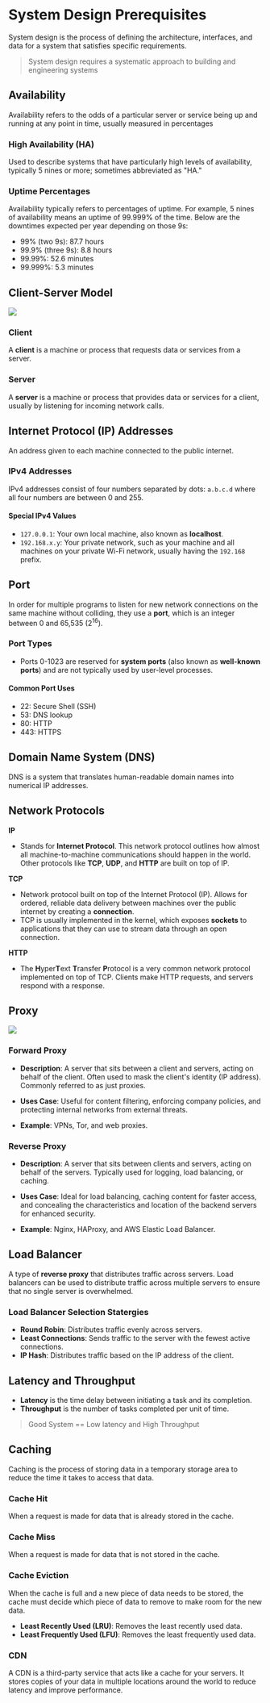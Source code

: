 # System Design Prerequisites
System design is the process of defining the architecture, interfaces, and data for a system that satisfies specific requirements.

> System design requires a systematic approach to building and engineering systems

## Availability

Availability refers to the odds of a particular server or service being up and running at any point in time, usually measured in percentages

### High Availability (HA)
Used to describe systems that have particularly high levels of availability, typically 5 nines or more; sometimes abbreviated as "HA."

### Uptime Percentages
Availability typically refers to percentages of uptime. For example, 5 nines of availability means an uptime of 99.999% of the time. Below are the downtimes expected per year depending on those 9s:

- 99% (two 9s): 87.7 hours
- 99.9% (three 9s): 8.8 hours
- 99.99%: 52.6 minutes
- 99.999%: 5.3 minutes


## Client-Server Model

<img src="/png/system-design/client-server.png" />

### Client
A **client** is a machine or process that requests data or services from a server.

### Server
A **server** is a machine or process that provides data or services for a client, usually by listening for incoming network calls.


## Internet Protocol (IP) Addresses
An address given to each machine connected to the public internet.

### IPv4 Addresses
IPv4 addresses consist of four numbers separated by dots: `a.b.c.d` where all four numbers are between 0 and 255.


#### Special IPv4 Values
- `127.0.0.1`: Your own local machine, also known as **localhost**.
- `192.168.x.y`: Your private network, such as your machine and all machines on your private Wi-Fi network, usually having the `192.168` prefix.

## Port
In order for multiple programs to listen for new network connections on the same machine without colliding, they use a **port**, which is an integer between 0 and 65,535 (2<sup>16</sup>).

### Port Types
- Ports 0-1023 are reserved for **system ports** (also known as **well-known ports**) and are not typically used by user-level processes.

#### Common Port Uses
- 22: Secure Shell (SSH)
- 53: DNS lookup
- 80: HTTP
- 443: HTTPS

## Domain Name System (DNS)
DNS is a system that translates human-readable domain names into numerical IP addresses.


## Network Protocols
**IP**
  - Stands for **Internet Protocol**. This network protocol outlines how almost all machine-to-machine communications should happen in the world. Other protocols like **TCP**, **UDP**, and **HTTP** are built on top of IP.

**TCP**
  - Network protocol built on top of the Internet Protocol (IP). Allows for ordered, reliable data delivery between machines over the public internet by creating a **connection**.
  - TCP is usually implemented in the kernel, which exposes **sockets** to applications that they can use to stream data through an open connection.

**HTTP**
  - The **H**yper**T**ext **T**ransfer **P**rotocol is a very common network protocol implemented on top of TCP. Clients make HTTP requests, and servers respond with a response.


## Proxy

<img src="/png/system-design/proxy.png" />

### Forward Proxy

- **Description**: A server that sits between a client and servers, acting on behalf of the client. Often used to mask the client's identity (IP address). Commonly referred to as just proxies.

- **Uses Case**: Useful for content filtering, enforcing company policies, and protecting internal networks from external threats.

- **Example**: VPNs, Tor, and web proxies.

### Reverse Proxy

- **Description**: A server that sits between clients and servers, acting on behalf of the servers. Typically used for logging, load balancing, or caching.

- **Uses Case**: Ideal for load balancing, caching content for faster access, and concealing the characteristics and location of the backend servers for enhanced security.

- **Example**: Nginx, HAProxy, and AWS Elastic Load Balancer.

## Load Balancer
  A type of **reverse proxy** that distributes traffic across servers. Load balancers can be used to distribute traffic across multiple servers to ensure that no single server is overwhelmed.

### Load Balancer Selection Statergies
- **Round Robin**: Distributes traffic evenly across servers.
- **Least Connections**: Sends traffic to the server with the fewest active connections.
- **IP Hash**: Distributes traffic based on the IP address of the client.

## Latency and Throughput
- **Latency** is the time delay between initiating a task and its completion.
- **Throughput** is the number of tasks completed per unit of time.

> Good System == Low latency and High Throughput

## Caching
Caching is the process of storing data in a temporary storage area to reduce the time it takes to access that data.

### Cache Hit
When a request is made for data that is already stored in the cache.

### Cache Miss
When a request is made for data that is not stored in the cache.

### Cache Eviction
When the cache is full and a new piece of data needs to be stored, the cache must decide which piece of data to remove to make room for the new data.
- **Least Recently Used (LRU)**: Removes the least recently used data.
- **Least Frequently Used (LFU)**: Removes the least frequently used data.

### CDN
A CDN is a third-party service that acts like a cache for your servers. It stores copies of your data in multiple locations around the world to reduce latency and improve performance.

